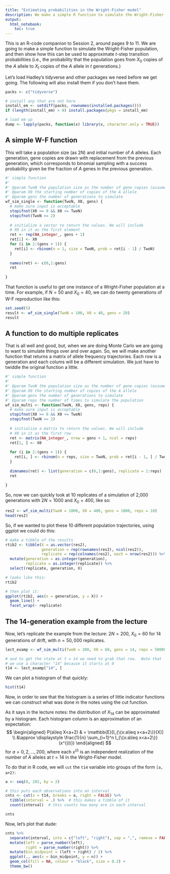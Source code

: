 ```yaml
---
title: "Estimating probabilities in the Wright-Fisher model"
description: We make a simple R function to simulate the Wright-Fisher model at a single biallelic locus, and then we approximate some $t$-step transition probabilities  by Monte Carlo.
output: 
  html_notebook:
    toc: true
---
```


\usepackage{blkarray}
\usepackage{amsmath}
\newcommand{\bm}{\boldsymbol}
\newcommand{\Exp}{\mathbbb{E}}

This is an R-code companion to Session 2, around pages 9 to 11.  We are going to 
make a simple function to simulate the Wright-Fisher population, and then show
how this can be used to approximate $t$-step transition probabilities (i.e., 
the probability that the population goes from $X_0$ copies of the $A$ allele to
$X_t$ copies of the $A$ allele in $t$ generations.)

Let's load Hadley's tidyverse and other packages we need before we get going.  The following
will also install them if you don't have them. 
```r
packs <- c("tidyverse")

# install any that are not here
install_em <- setdiff(packs, rownames(installed.packages()))
if (length(install_em) > 0) install.packages(pkgs = install_em)

# load em up
dump <- lapply(packs, function(x) library(x, character.only = TRUE))
```

## A simple W-F function

This will take a population size (as $2N$) and initial number of $A$ alleles.
Each generation, gene copies are drawn with replacement from the previous generation,
which corresponds to binomial sampling with a success probability given be the fraction of 
$A$ genes in the previous generation.  

```r
#' simple function
#' 
#' @param TwoN the population size as the number of gene copies (assume a diploid pop)
#' @param X0 the starting number of copies of the A allele
#' @param gens the number of generations to simulate
wf_sim_single <- function(TwoN, X0, gens) {
  # make sure input is acceptable
  stopifnot(X0 >= 0 && X0 <= TwoN)
  stopifnot(TwoN >= 2)
  
  # initialize a vector to return the values. We will include 
  # X0 in it as the first element
  ret <- rep(NA_integer_, gens + 1)
  ret[1] <- X0
  for (i in 2:(gens + 1)) {
    ret[i] <- rbinom(n = 1, size = TwoN, prob = ret[i - 1] / TwoN)
  }
  
  names(ret) <- c(0,1:gens)
  ret
  
}
```

That function is useful to get one instance of a Wright-Fisher population at a time.
For example, if $N=50$ and $X_0 = 40$, we can do twenty generations of W-F reproduction
like this:
```r
set.seed(5)
result <- wf_sim_single(TwoN = 100, X0 = 40, gens = 20)
result
```

## A function to do multiple replicates

That is all well and good, but, when we are doing Monte Carlo we are going to want to
simulate things over and over again.  So, we will make another function that returns
a matrix of allele frequency trajectories.  Each row is a generation and each colums will
be a different simulation.  We just have to twiddle the original function a little.
```r
#' simple function
#' 
#' @param TwoN the population size as the number of gene copies (assume a diploid pop)
#' @param X0 the starting number of copies of the A allele
#' @param gens the number of generations to simulate
#' @param reps the number of times to simulate the population
wf_sim_multi <- function(TwoN, X0, gens, reps) {
  # make sure input is acceptable
  stopifnot(X0 >= 0 && X0 <= TwoN)
  stopifnot(TwoN >= 2)
  
  # initialize a matrix to return the values. We will include 
  # X0 in it as the first row
  ret <- matrix(NA_integer_, nrow = gens + 1, ncol = reps)
  ret[1, ] <- X0
  
  for (i in 2:(gens + 1)) {
    ret[i, ] <- rbinom(n = reps, size = TwoN, prob = ret[i - 1, ] / TwoN)
  }
  
  dimnames(ret) <- list(generation = c(0,1:gens), replicate = 1:reps)
  ret
  
}
```

So, now we can quickly look at 10 replicates of a simulation of 2,000 generations
with $2N = 1000$ and  $X_0 = 400$, like so:
```r
res2 <- wf_sim_multi(TwoN = 1000, X0 = 400, gens = 1000, reps = 10)
head(res2)
```

So, if we wanted to plot these 10 different population trajectories, using ggplot
we could do this:
```r
# make a tibble of the results
rtib2 <- tibble(X = as.vector(res2),
                generation = rep(rownames(res2), ncol(res2)),
                replicate = rep(colnames(res2), each = nrow(res2))) %>%
  mutate(generation = as.integer(generation),
         replicate = as.integer(replicate)) %>%
  select(replicate, generation, X)

# looks like this:
rtib2

# then plot it:
ggplot(rtib2, aes(x = generation, y = X)) +
  geom_line() +
  facet_wrap(~ replicate)
```

## The 14-generation example from the lecture

Now, let's replicate the example from the lecture: $2N = 200$, $X_0 = 60$ for 14 generations 
of drift, with $n = 50,000$ replicates.
```r
lect_examp <- wf_sim_multi(TwoN = 200, X0 = 60, gens = 14, reps = 50000)

# and to get the state at t = 14 we need to grab that row.  Note that 
# we use a character "14" because it starts at 0
t14 <- lect_examp["14", ]
```
We can plot a histogram of that quickly:
```r
hist(t14)
```

Now, in order to see that the histogram is a series of little indicator functions
we can construct what was done in the notes using the cut function. 

As it says in the lecture notes: the distribution of $X_{14}$ can be approximated by a histogram.
Each histogram column is an approximation of an expectation:
$$
\begin{aligned}
		P(a\leq X<a+2) & =  \mathbb{E}[I_{\{x:a\leq x<a+2\}}(X)]  \\
		&\approx  \displaystyle \frac{1}{n}
		\sum_{i=1}^n I_{\{x:a\leq x<a+2\}}(x^{(i)}) 
\end{aligned}
$$
for $a=0,2,\ldots,200$, where each $x^{(i)}$ is an independent realization of the 
number of $A$ alleles at $t=14$ in the Wright-Fisher model.

To do that in R code, we will `cut` the `t14` variable into groups of the 
form `[a, a+2)`:
```r
a <- seq(0, 202, by = 2)

# this puts each observations into an interval
cnts <- cut(x = t14, breaks = a, right = FALSE) %>%
  tibble(interval = .) %>%  # this makes a tibble of it
  count(interval)  # this counts how many are in each interval

cnts
```

Now, let's plot that dude:
```r
cnts %>%
  separate(interval, into = c("left", "right"), sep = ",", remove = FALSE) %>%
  mutate(left = parse_number(left),
         right = parse_number(right)) %>%
  mutate(bin_midpoint = (left + right) / 2) %>%
  ggplot(., aes(x = bin_midpoint, y = n)) + 
  geom_col(fill = NA, colour = "black", size = 0.2) +
  theme_bw()
```


